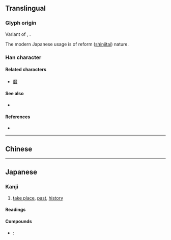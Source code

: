 {{also|歷|历}}
{{character info/new}}
==Translingual==
{{Han simplified forms|歷|歴|历}}

===Glyph origin===
Variant of {{l|mul|歷}}, {{Han simp|歷|f=秝|t=林|nocap=1}}.

The modern Japanese usage is of reform ([[shinjitai]]) nature.

===Han character===
{{Han char|rn=77|rad=止|as=10|sn=14|four=|canj=MDDM|ids=⿸厤止}}

====Related characters====
* [[暦]]

====See also====
* {{l|mul|麻}}

====References====
* {{Han ref|kx=0577.081|dkj=16334|hdz=21444.070|uh=6B74|ud=27508}}

----

==Chinese==
{{zh-see|歷|v}}

----

==Japanese==
{{ja-kanji forms|歴|歷}}

===Kanji===
{{ja-kanji|grade=4|rs=止10|kyu=歷}}

# [[take place]], [[past]], [[history]]

====Readings====
{{ja-readings
|goon=りゃく
|kanon=れき
|kun=へ-る
}}

====Compounds====
* {{ja-r|歴%史|れき%し}}: {{l|en|history}}